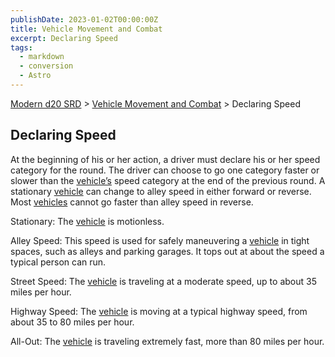 ```yaml
---
publishDate: 2023-01-02T00:00:00Z
title: Vehicle Movement and Combat
excerpt: Declaring Speed
tags:
  - markdown
  - conversion
  - Astro
---
```


[Modern d20 SRD](/#modernD20) > [Vehicle Movement and Combat](modern-d20-srd-vehicle-movement-and-combat-index) > Declaring Speed

## Declaring Speed

At the beginning of his or her action, a driver must declare his or her speed
category for the round. The driver can choose to go one category faster or
slower than the [vehicle’s](modern-d20-srd-equipment-equipment-vehicles) speed category at the end of the previous round. A stationary [vehicle](modern-d20-srd-equipment-equipment-vehicles) can change to alley speed in either forward or reverse. Most [vehicles](modern-d20-srd-equipment-equipment-vehicles) cannot go faster than alley speed in reverse.

Stationary: The [vehicle](modern-d20-srd-equipment-equipment-vehicles) is motionless.

Alley Speed: This speed is used for safely maneuvering a [vehicle](modern-d20-srd-equipment-equipment-vehicles) in tight spaces, such as alleys and parking garages. It tops out at about the speed a typical person can run.

Street Speed: The [vehicle](modern-d20-srd-equipment-equipment-vehicles) is traveling at a moderate speed, up to about 35 miles per hour.

Highway Speed: The [vehicle](modern-d20-srd-equipment-equipment-vehicles) is moving at a typical highway speed, from about 35 to 80 miles per hour.

All-Out: The [vehicle](modern-d20-srd-equipment-equipment-vehicles) is traveling extremely fast, more than 80 miles per hour.
